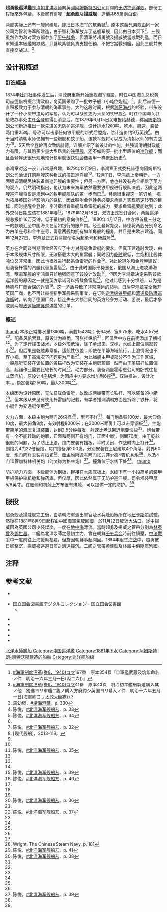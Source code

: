 {{noteTA
|1=zh-tw:阿姆斯壯; zh-hk:岩士唐; zh-hans:阿姆斯特朗;
}}
{{軍艦模板
|名稱= 超勇級巡洋艦 {{flagicon|Qing Dynasty}}
|圖片=[[File:Chinese_Tshao_Yong.jpg|300px]]
|照片說明=超勇
|艦種= [[無防護巡洋艦|撞击巡洋艦]]
|擁有國= {{flagicon|Qing Dynasty}}[[大清帝國|大清帝國]]
|前型= 
|次型=
|製造= [[英國|英國]][[阿姆斯特朗-惠特沃斯|阿姆斯特朗公司]]埃尔斯维克船厂
|代號= 
|動工= 1880年
|竣工= 1881年7月
|狀態= 
|數量= 兩艘
|基準= 1380吨<ref name=北洋36/>
|滿載= 1542吨<ref name=北洋36/>
|長度= 64米
|闊度= 9.75米
|吃水= 4.57米
|鍋爐= 燃煤專燒锅炉6座<ref name=北洋36/>
|引擎= 兩台三氣缸卧式往復式[[蒸汽機|蒸汽機]]<br />2軸推進
|燃料=
|出力= 设计：{{convert|2600|ihp|kW|0}}<ref name=北洋36/>
|極速= 设计：{{convert|16|kn|km/h|0}}
|續航= 
|乘員= 137人
|裝備= 阿姆斯特朗26倍径{{convert|10|in|mm|0}}后膛炮2门<br />22倍径{{convert|4.7|in|mm|0}}炮4门<br />37毫米轉管式[[加特林机枪|格林炮]]4門<br />加特林10管机关炮4门<br />[[諾典飛爾德一吋砲|诺典菲尔德4管机关炮]]2门<br />魚雷發射管4具
|其它=
}}
'''超勇級巡洋艦'''是[[清朝|清朝]][[北洋水师|北洋水师]]向英國[[阿姆斯特朗-惠特沃斯|阿姆斯特朗公司]]訂购的[[无防护巡洋舰|无防护巡洋舰]]，部份工程後來外包給{{le|米切爾船廠|Charles Mitchell (shipbuilder)}}。本級艦有兩艘：'''[[超勇號無防護巡洋艦|超勇舰]]'''及'''[[揚威號無防護巡洋艦|揚威舰]]'''，造價共65萬兩白銀。

两舰实际上还有一艘同级舰，即[[大日本帝国海军|旧日本海军]]的[[筑紫号巡洋舰|筑紫號]]<ref name="海軍制度8巻明治16丙26">[[#海軍制度沿革(巻8、1940)|#海軍制度沿革(巻8、1940)]]コマ197番　原本354頁『◎軍艦武蔵及筑紫命名ノ件　明治十六年三月一日(丙二六))』</ref>。原本这艘兄弟舰由同一家公司为智利海军所建造，由于智利海军放弃了这艘军舰，因此由日本买下<ref>[[#海軍制度沿革(巻8、1940)|#海軍制度沿革(巻8、1940)]]コマ41番　原本43頁　明治初年艦船製造購入其ノ他　獨逸ヨリ軍艦二隻ノ購入方廃約シ英国ヨリ購入ノ件　明治十六年五月一日(海軍卿ヨリ太政大臣宛)</ref>。三舰虽然作为敌对双方都参加了[[甲午战争|甲午战争]]，但清軍將超勇號及揚威號當成戰列艦，而日軍知道本級艦的缺點，只讓筑紫號負責支援任務，不把它當戰列艦，因此三舰并未直接交战过。<ref>馬幼垣，[[#靖海澄疆|#靖海澄疆]]，p. 330</ref>

== 设计和概述 ==
=== 訂造經過 ===
1874年[[牡丹社事件|牡丹社事件]]发生后，清政府重新开始重视海军建设。时任中国海关总税务司[[赫德|赫德]]借机撮合清政府，向英国采购了一批蚊子船（小吨位炮艇）<ref name=北洋33>陈悦，[[#北洋海军舰船志|#北洋海军舰船志]]，p. 33</ref>。此后赫德一直积极致力于参与清朝的海军事务。大约这段时间，{{link-en|乔治·怀特威克·伦道尔|George Wightwick Rendel}}根据[[利薩海戰_(1866年)|利萨海战]]的经验，带头设计了一种小型带撞角的军舰，认为可以战胜更为大型的铁甲舰<ref name=北洋34>陈悦，[[#北洋海军舰船志|#北洋海军舰船志]]，p. 34</ref>。时任中国海关驻伦敦办事处主任[[金登幹|金登幹]]得到消息后，在1879年6月15日发电报给赫德，称[[阿姆斯特朗-惠特沃斯|阿姆斯特朗公司]]新近推出一款先进的无防护巡洋舰，设计排水1200吨、吃水{{convert|15|ft|m|1}}，航速{{convert|15|kn|km/h|1}}，装备两门重25吨、号称可以击穿任何铁甲舰的新式后膛炮，估计造价约9万英镑<ref name=北洋32/>。由于当时清朝水师仅拥有一些炮舰和蚊子船，该款军舰将可以成为清朝水师的有力战力<ref name=北洋32>陈悦，[[#北洋海军舰船志|#北洋海军舰船志]]，p. 32</ref><ref name="现代舰船">[现代舰船]，2013-11B。</ref>。5天后金登幹再次致信赫德，详细介绍了新设计的性能，并强调清朝财政能力有限，与其购买少量大型昂贵的[[铁甲舰|铁甲舰]]，还不如购买一批小型廉价的[[巡洋舰|巡洋舰]]；而且金登幹还很乐观地预计铁甲舰很快就会像盔甲一样退出历史<ref name=北洋33/>。

李鸿章对这一设计非常感兴趣，1879年12月9日，李鸿章正式委托赫德向阿姆斯特朗公司洽谈订购两艘这种新式的撞击巡洋舰<ref name=北洋34/>。12月11日，李鸿章上奏朝廷，一方面强调清朝尽快装备新巡洋舰的重要性；但另一方面，他也并没有完全相信了英方的观点，仍然明确指出，他认为未来海军依然需要铁甲舰进行舰队决战，因此这两艘巡洋舰将仅是规划中的铁甲舰舰队的第一步而已<ref name=北洋35>陈悦，[[#北洋海军舰船志|#北洋海军舰船志]]，p. 35</ref>。赫德很重视这一笔订单，视为拓展英国对华影响力的良机，因此嘱咐金登幹务必要求承建方实现航速15节的目标；同时提醒金登幹，李鸿章很看重舰载鱼雷艇的威力，要求鱼雷艇要能达到{{convert|17|-|18|kn|km/h|1}}；此外交付日期应该在1881年春<ref name=北洋35/>。1879年12月18日，双方正式签订合同，两艘巡洋舰总报价16万英镑，低于最初的意向价格<ref name=北洋35/>。1880年4月17日，中方将首批三分之一的款项汇至中国海关在丽如银行的账户内。经金登幹提议，赫德将两舰分别命名为白羊座号和金牛座号，寓意两舰均拥有如羊角般的撞角，并且是由欧洲建造。同年12月27日，李鸿章正式将两舰命名为超勇号和杨威号<ref name=北洋35/>。

英方在合同谈判期间曾经答应了中方对舰载鱼雷艇的要求。但真正建造时发现，由于本级舰体尺寸所限，无法搭载太大的鱼雷艇；同时因为[[乾舷|乾舷]]很低，主炮相比舰体吨位又非常重，因此也很难进行起吊鱼雷艇的作业<ref name=北洋39>陈悦，[[#北洋海军舰船志|#北洋海军舰船志]]，p. 39</ref>。对此伦道尔和金登幹建议，用装备杆雷的汽艇代替鱼雷艇<ref name=北洋40>陈悦，[[#北洋海军舰船志|#北洋海军舰船志]]，p. 40</ref>。由于此时国际形势恶化，俄国从海上进攻渤海湾，亟需军舰的李鸿章只好勉强同意了该设计改动<ref name=北洋40/>。但因为李鸿章决定采购该款巡洋舰的原因之一就是英方承诺可以搭载鱼雷艇<ref name=北洋39/>，他对此感到十分愤怒，认为是赫德与厂商合谋的诈骗<ref name=北洋40/>。这一矛盾导致了非常深远的影响，日后李鸿章完全撇开英国厂商，也不再让赫德插手军舰采购事宜，在订购[[定远级战列舰|定远级铁甲舰]]和[[濟遠艦|濟遠級防護巡洋艦]]时，转向了德国厂商。接连失去大额合同的英方经多方活动、游说，最后才争取到两艘[[致遠級巡洋艦|致遠級防護巡洋艦]]的订单。

=== 概述 ===
[[file:Chaoyong2.jpg|thumb]]
本级正常排水量1380吨，满载1542吨；长64米、宽9.75米、吃水4.57米<ref name=北洋36>陈悦，[[#北洋海军舰船志|#北洋海军舰船志]]，p. 36</ref>。配备风帆索具，原设计为直桅，可张挂纵帆<ref name=北洋36/>；回国后中方在前桅添加了横桁<ref name=北洋37>陈悦，[[#北洋海军舰船志|#北洋海军舰船志]]，p. 37</ref>。为了遂行撞击战术，本级外形低矮，除了单烟囱、双桅，水线上部位侧影较小<ref name=北洋37/>。但后果是乾舷非常低，适航性很差；即使在平静海域航行，上浪情况也不容小视，至于高海况下问题更为严重<ref name=北洋37/>。为此艏艉主甲板部分不作为工作区域，一般舰艇安装在该位置的吊锚杆改为安装在主炮房顶部，然而由于吊锚杆位置偏高，起锚作业需要比较长的时间<ref name=北洋37/>。动力部分，装备两座霍索恩公司的卧式往复式蒸汽机，原设计4座锅炉，为因应中方要求增加到6座<ref name=北洋36/>。双轴推进，设计功率{{convert|2600|ihp|kW|0}}、{{convert|16|kn|km/h|1}}。额定装煤250吨，最大300吨<ref name=北洋36/>。

本级因为设计原因，无法搭载鱼雷艇，故改成两艘带有长铁杆、可以装备{{link-en|杆雷|Spar torpedo}}的小艇<ref>Wright, The Chinese Steam Navy, p. 181</ref>。但本级从未见有使用杆雷艇的记载，有学者推测清朝方面是拆除了铁杆，将小艇作为交通艇使用<ref name=北洋41>陈悦，[[#北洋海军舰船志|#北洋海军舰船志]]，p. 41</ref>。

火力方面，本级主炮为两门26倍径{{convert|10|in|mm|0}}<ref name=北洋38>陈悦，[[#北洋海军舰船志|#北洋海军舰船志]]，p. 38</ref>，型号不详<ref name=北洋37/>。每门炮备弹100发，最大仰角10度，最大俯角3度，有效射程8000米；在3000米距离上可以击穿{{convert|14|in|mm|0}}钢板<ref name=北洋38/>。主炮带简单的液压复进装置，达到2.5分钟每发，射速比老式架退炮要快些<ref name=北洋38/>。炮台带有一个不能转动的炮廓，正面和两侧开有炮门，正面44度，侧面70度。由于乾舷很低的问题，为了防止上浪，炮门安装有挡板，平时关闭，作战时向上打开<ref name=北洋38/>。副炮为4门22倍径{{convert|4.7|in|mm|0}}炮，每门炮备弹200发，分别安装在上层建筑4个角落，射界60度，炮门同样安装有挡板<ref name=北洋38/>。后主炮附近有两门诺典菲尔德4管机关炮<ref name=北洋38/>，以及4门10管加特林机关炮（时文称为格林炮）<ref name=北洋39>陈悦，[[#北洋海军舰船志|#北洋海军舰船志]]，p. 39</ref>。撞角位于水线下{{convert|11|ft|m|2}}处<ref name=北洋39/>。
[[file:Chinese_Cruiser_Yangwei_main_gun.jpg|thumb]]

防护能力方面，本级舰体为{{convert|0.75|in|mm|2}}钢板，铆接在木质底板上。水线下有一小段简单的装甲甲板保护轮机舱和弹药库，但仅厚{{convert|0.375|in|mm|2}}，因此依然属于无防护巡洋舰。司令塔装甲厚5/8英寸{{convert|0.625|in|mm|2}}。在舷侧和机舱上方布置有煤舱，可以提供一定的防护。<ref name=北洋37/>

== 服役 ==
超勇舰及揚威舰完工後，由清朝海軍派出軍官及水兵赴船廠所在地[[纽卡斯尔|纽卡斯尔]]試驗，然後在1881年8月9日起程由中國海軍駕駛回國，於11月22日駛返大沽口。途中揚威因為英國公司少裝煤炭，一度在[[地中海|地中海]]漂流。當時超勇及揚威之管帶分別為[[林泰曾|林泰曾]]及[[鄧世昌|鄧世昌]]。二艦為北洋水師之最初主力，曾在朝鮮[[壬午兵变|壬午兵变]]時前往鎮壓，[[中法戰爭|中法戰爭]]中一度前往上海援助福建，但旋因朝鮮事起開回。1894年[[甲午海战|甲午海战]]中，超勇被日艦擊沉，揚威被逃避日艦之[[濟遠|濟遠]]撞沉。二艦之管帶[[黄建勋|黄建勋]]及[[林履中|林履中]]俱隨艦殉國。

== 注释 ==
<references />

== 参考文献 ==
* {{cite book|last=Wright |first=Richard N.J. |title=The Chinese Steam Navy |year=2000|publisher=Chatham Publishing |location=London |isbn=978-1-86176-144-6 |ref=harv}}

*[http://dl.ndl.go.jp/ 国立国会図書館デジタルコレクション] - 国立国会図書館
**{{Cite book| author=海軍大臣官房|year=1940| title=海軍制度沿革. 巻8(1940年印刷)|url={{NDLDC|1886716}}|publisher=海軍大臣官房|ref=海軍制度沿革(巻8、1940)}}

* {{cite book|author = 陈悦 |title=北洋海军舰船志 |publisher=山东画报出版社 |location=济南 |date=2015 |isbn=978-7-5474-1387-6|ref=北洋海军舰船志}}
* {{cite book|author = 陈悦 |title=甲午海战 |publisher=中信出版社 |location=北京 |date=2014年8月 |isbn=978-7-5086-4563-6|ref=甲午海战}}
* {{cite book|author = 陈悦 |title=中国军舰图志（1855-1911） |publisher=上海书店出版社 |location=上海 |date=2015年11月 |isbn=978-7-5458-1154-4|ref=中国军舰图志}}
*{{cite book|author=馬幼垣|title=靖海澄疆：中國近代海軍史事新詮|url=https://books.google.com/books?id=d_nUCQAAQBAJ&pg=PA330|date=2009年6月|publisher=聯經出版事業|isbn=978-957-08-3418-5|ref=靖海澄疆}}
* {{cite book|author = 戚其章 |title=晚清海军兴衰史 |publisher= |location= |date=1996 |isbn=}}

{{北洋水師}}
{{甲午戰爭期間中國海軍艦船}}{{China Navy ship types|舰型=无防护巡洋舰}}
{{DEFAULTSORT:Chaoyong}}
[[Category:北洋水師艦船|北洋水師艦船]]
[[Category:中国巡洋艦|Category:中国巡洋艦]]
[[Category:1881年下水|Category:1881年下水]]
[[Category:阿姆斯特朗-惠特沃斯建造的船舶|Category:阿姆斯特朗-惠特沃斯建造的船舶]]
[[Category:巡洋舰船级|Category:巡洋舰船级]]
